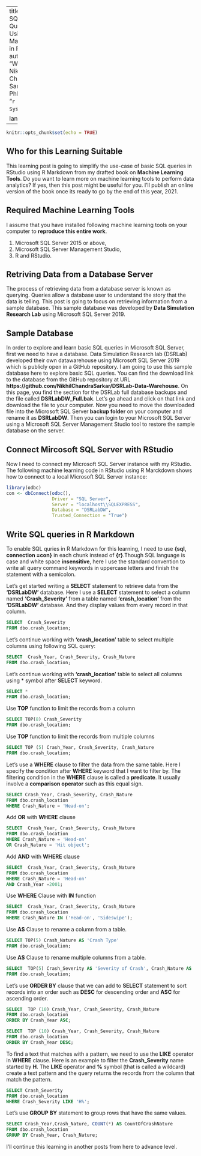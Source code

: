 
---
title: "Basic SQL Queries Using R Markdown in RStudio"
author: "Written by Nikhil Chandra Sarkar, PhD"
date: "`r Sys.Date()`"

lang: en
---


```{r setup, include=FALSE}
knitr::opts_chunk$set(echo = TRUE)
```

## Who for this Learning Suitable

This learning post is going to simplify the use-case of basic SQL queries in RStudio using R Markdown from my drafted book on **Machine Learning Tools**. Do you want to learn more on machine learning tools to perform data analytics? If yes, then this post might be useful for you. I'll publish an online version of the book once its ready to go by the end of this year, 2021.

## Required Machine Learning Tools {-}

I assume that you have installed following machine learning tools on your computer to **reproduce this entire work**.

(1) Microsoft SQL Server 2015 or above,
(2) Microsoft SQL Server Management Studio,
(3) R and RStudio.

## Retriving Data from a Database Server

The process of retrieving data from a database server is known as querying. Queries allow a database user to understand the story that the data is telling. This post is going to focus on retrieving information from a sample database. This sample database was developed by **Data Simulation Research Lab** using Microsoft SQL Server 2019.

## Sample Database

In order to explore and learn basic SQL queries in Microsoft SQL Server, first we need to have a database. Data Simulation Research lab (DSRLab) developed their own datawarehouse using Microsoft SQL Server 2019 which is publicly open in a GitHub repository. I am going to use this sample database here to explore basic SQL queries. You can find the download link to the database from the GitHub repository at URL **https://github.com/NikhilChandraSarkar/DSRLab-Data-Warehouse**. On this page, you find the section for the DSRLab full database backups and the file called **DSRLabDW_Full.bak**. Let's go ahead and click on that link and download the file to your computer. Now you need to move the downloaded file into the Microsoft SQL Server **backup folder** on your computer and rename it as **DSRLabDW**. Then you can login to your Microsoft SQL Server using a Microsoft SQL Server Management Studio tool to restore the sample database on the server.


## Connect Mircosoft SQL Server with RStudio
Now I need to connect my Microsoft SQL Server instance with my RStudio. The following machine learning code in RStudio using R Marckdown shows how to connect to a local Microsoft SQL Server instance:

```{r}
library(odbc)
con <- dbConnect(odbc(), 
                 Driver = "SQL Server", 
                 Server = "localhost\\SQLEXPRESS",
                 Database = "DSRLabDW",
                 Trusted_Connection = "True")
```

## Write SQL queries in R Markdown

To enable SQL quries in R Markdown for this learning, I need to use **{sql, connection =con}** in each chunk instead of **{r}**.Though SQL language is case and white space **insensitive**, here I use the standard convention to write all query command keywords in uppercase letters and finish the statement with a semicolon.

Let's get started writing a **SELECT** statement to retrieve data from the **'DSRLabDW'** database. Here I use a **SELECT** statement to select a column named **'Crash_Severity'** from a table named **'crash_location'** from the **'DSRLabDW'** database. And they display values from every record in that column.

```{sql, connection = con}
SELECT  Crash_Severity
FROM dbo.crash_location;
```


Let's continue working with **'crash_location'** table to select multiple columns using following SQL query:

```{sql, connection = con}
SELECT  Crash_Year, Crash_Severity, Crash_Nature
FROM dbo.crash_location;
```


Let's continue working with **'crash_location'** table to select all columns using * symbol after **SELECT** keyword.

```{sql, connection = con}
SELECT *
FROM dbo.crash_location;
```


Use **TOP** function to limit the records from a column

```{sql, connection = con}
SELECT TOP(8) Crash_Severity
FROM dbo.crash_location;
```
Use **TOP** function to limit the records from multiple columns

```{sql, connection = con}
SELECT TOP (5) Crash_Year, Crash_Severity, Crash_Nature
FROM dbo.crash_location;
```

Let's use a **WHERE** clause to filter the data from the same table. Here I specify the condition after **WHERE** keyword that I want to filter by. The filtering condition in the **WHERE** clause is called a **predicate**. It usually involve a **comparison operator** such as this equal sign.

```{sql, connection = con}
SELECT Crash_Year, Crash_Severity, Crash_Nature
FROM dbo.crash_location
WHERE Crash_Nature = 'Head-on';
```

Add **OR** with **WHERE** clause

```{sql, connection = con}
SELECT  Crash_Year, Crash_Severity, Crash_Nature
FROM dbo.crash_location
WHERE Crash_Nature = 'Head-on'
OR Crash_Nature = 'Hit object';
```

Add **AND** with **WHERE** clause

```{sql, connection = con}
SELECT  Crash_Year, Crash_Severity, Crash_Nature
FROM dbo.crash_location
WHERE Crash_Nature = 'Head-on'
AND Crash_Year =2001;
```

Use **WHERE** Clause with **IN** function

```{sql, connection = con}
SELECT  Crash_Year, Crash_Severity, Crash_Nature
FROM dbo.crash_location
WHERE Crash_Nature IN ('Head-on', 'Sideswipe');
```


Use **AS** Clause to rename a column from a table.

```{sql, connection = con}
SELECT TOP(5) Crash_Nature AS 'Crash Type'
FROM dbo.crash_location;
```

Use **AS** Clause to rename multiple columns from a table.

```{sql, connection = con}
SELECT  TOP(5) Crash_Severity AS 'Severity of Crash', Crash_Nature AS 'Crash Type'
FROM dbo.crash_location;
```
Let's use **ORDER BY** clause that we can add to **SELECT** statement to sort records into an order such as **DESC** for descending order and **ASC** for ascending order.

```{sql, connection = con}
SELECT  TOP (10) Crash_Year, Crash_Severity, Crash_Nature
FROM dbo.crash_location
ORDER BY Crash_Year ASC;
```

```{sql, connection = con}
SELECT  TOP (10) Crash_Year, Crash_Severity, Crash_Nature
FROM dbo.crash_location
ORDER BY Crash_Year DESC;
```

To find a text that matches with a pattern, we need to use the **LIKE** operator in **WHERE** clause. Here is an example to filter the **Crash_Severity** name started by **H**. The **LIKE** operator and **%** symbol (that is called a wildcard) create a text pattern and the query returns the records from the column that match the pattern.

```{sql, connection = con}
SELECT Crash_Severity
FROM dbo.crash_location
WHERE Crash_Severity LIKE 'H%';
```
Let's use **GROUP BY** statement to group rows that have the same values.

```{sql, connection = con}
SELECT Crash_Year,Crash_Nature, COUNT(*) AS CountOfCrashNature
FROM dbo.crash_location
GROUP BY Crash_Year, Crash_Nature;

```


I'll continue this learning in another posts from here to advance level.


